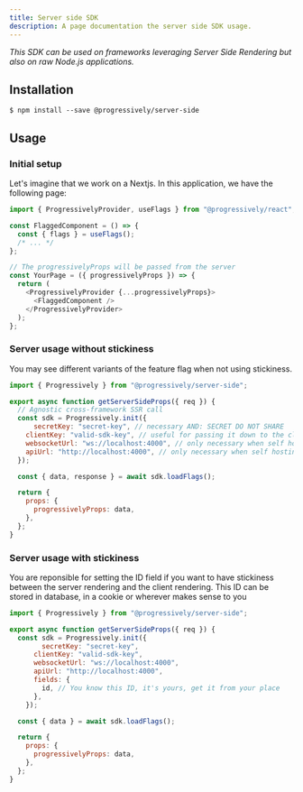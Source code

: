 ```yaml
---
title: Server side SDK
description: A page documentation the server side SDK usage.
---
```



_This SDK can be used on frameworks leveraging Server Side Rendering but also on raw Node.js applications._

## Installation

```shell
$ npm install --save @progressively/server-side
```

## Usage

### Initial setup

Let's imagine that we work on a Nextjs. In this application, we have the following page:

```javascript
import { ProgressivelyProvider, useFlags } from "@progressively/react";

const FlaggedComponent = () => {
  const { flags } = useFlags();
  /* ... */
};

// The progressivelyProps will be passed from the server
const YourPage = ({ progressivelyProps }) => {
  return (
    <ProgressivelyProvider {...progressivelyProps}>
      <FlaggedComponent />
    </ProgressivelyProvider>
  );
};
```

### Server usage without stickiness

You may see different variants of the feature flag when not using stickiness.

```javascript
import { Progressively } from "@progressively/server-side";

export async function getServerSideProps({ req }) {
  // Agnostic cross-framework SSR call
  const sdk = Progressively.init({
	  secretKey: "secret-key", // necessary AND: SECRET DO NOT SHARE
    clientKey: "valid-sdk-key", // useful for passing it down to the client
    websocketUrl: "ws://localhost:4000", // only necessary when self hosting
    apiUrl: "http://localhost:4000", // only necessary when self hosting
  });

  const { data, response } = await sdk.loadFlags();

  return {
    props: {
      progressivelyProps: data,
    },
  };
}
```

### Server usage with stickiness

You are reponsible for setting the ID field if you want to have stickiness between the server rendering and the client rendering. This ID can be stored in database, in a cookie or wherever makes sense to you

```javascript
import { Progressively } from "@progressively/server-side";

export async function getServerSideProps({ req }) {
  const sdk = Progressively.init({
	    secretKey: "secret-key",
      clientKey: "valid-sdk-key",
      websocketUrl: "ws://localhost:4000",
      apiUrl: "http://localhost:4000",
      fields: {
        id, // You know this ID, it's yours, get it from your place
      },
    });

  const { data } = await sdk.loadFlags();

  return {
    props: {
      progressivelyProps: data,
    },
  };
}
```
